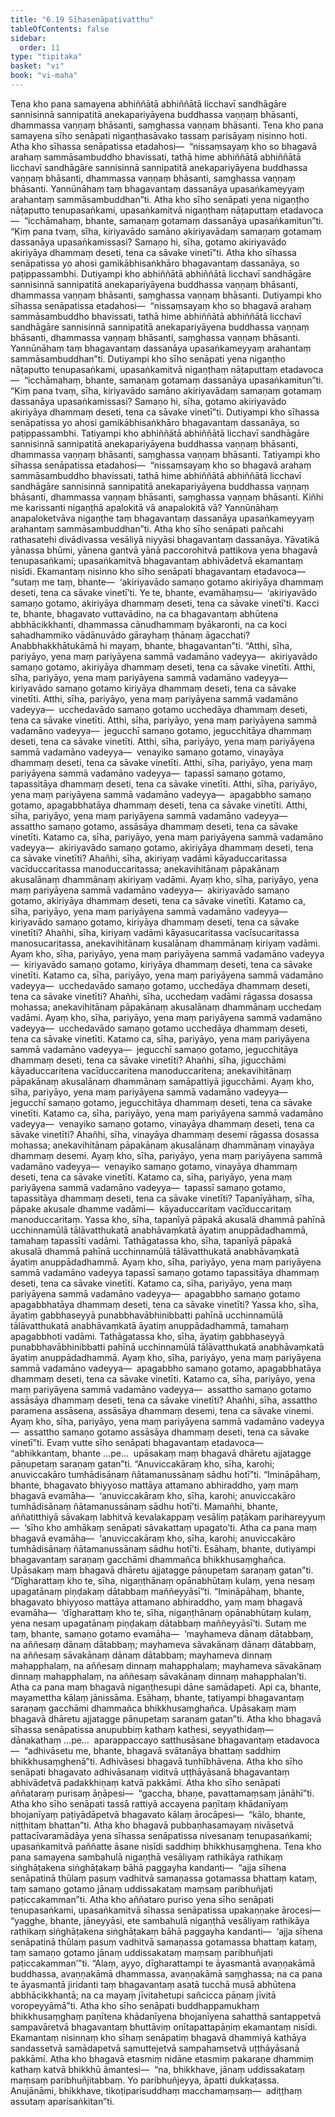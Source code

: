 ```yaml
---
title: "6.19 Sīhasenāpativatthu"
tableOfContents: false
sidebar:
  order: 11
type: "tipitaka"
basket: "vi"
book: "vi-maha"
---
```



<DynamicBreadcrumb />

<Division number="290" book="vi-maha">

<Paragraph number="1317" book="vi-maha">
Tena kho pana samayena abhiññātā abhiññātā licchavī sandhāgāre sannisinnā sannipatitā anekapariyāyena buddhassa vaṇṇaṃ bhāsanti, dhammassa vaṇṇaṃ bhāsanti, saṃghassa vaṇṇaṃ bhāsanti. Tena kho pana samayena sīho senāpati nigaṇṭhasāvako tassaṃ parisāyaṃ nisinno hoti. Atha kho sīhassa senāpatissa etadahosi—  “nissaṃsayaṃ kho so bhagavā arahaṃ sammāsambuddho bhavissati, tathā hime abhiññātā abhiññātā licchavī sandhāgāre sannisinnā sannipatitā anekapariyāyena buddhassa vaṇṇaṃ bhāsanti, dhammassa vaṇṇaṃ bhāsanti, saṃghassa vaṇṇaṃ bhāsanti. Yannūnāhaṃ taṃ bhagavantaṃ dassanāya upasaṅkameyyaṃ arahantaṃ sammāsambuddhan”ti. Atha kho sīho senāpati yena nigaṇṭho nāṭaputto tenupasaṅkami, upasaṅkamitvā nigaṇṭhaṃ nāṭaputtaṃ etadavoca—  “icchāmahaṃ, bhante, samaṇaṃ gotamaṃ dassanāya upasaṅkamitun”ti. “Kiṃ pana tvaṃ, sīha, kiriyavādo samāno akiriyavādaṃ samaṇaṃ gotamaṃ dassanāya upasaṅkamissasi? Samaṇo hi, sīha, gotamo akiriyavādo akiriyāya dhammaṃ deseti, tena ca sāvake vinetī”ti. Atha kho sīhassa senāpatissa yo ahosi gamikābhisaṅkhāro bhagavantaṃ dassanāya, so paṭippassambhi.
</Paragraph>

<Paragraph number="1318" book="vi-maha">
Dutiyampi kho abhiññātā abhiññātā licchavī sandhāgāre sannisinnā sannipatitā anekapariyāyena buddhassa vaṇṇaṃ bhāsanti, dhammassa vaṇṇaṃ bhāsanti, saṃghassa vaṇṇaṃ bhāsanti. Dutiyampi kho sīhassa senāpatissa etadahosi—  “nissaṃsayaṃ kho so bhagavā arahaṃ sammāsambuddho bhavissati, tathā hime abhiññātā abhiññātā licchavī sandhāgāre sannisinnā sannipatitā anekapariyāyena buddhassa vaṇṇaṃ bhāsanti, dhammassa vaṇṇaṃ bhāsanti, saṃghassa vaṇṇaṃ bhāsanti. Yannūnāhaṃ taṃ bhagavantaṃ dassanāya upasaṅkameyyaṃ arahantaṃ sammāsambuddhan”ti. Dutiyampi kho sīho senāpati yena nigaṇṭho nāṭaputto tenupasaṅkami, upasaṅkamitvā nigaṇṭhaṃ nāṭaputtaṃ etadavoca—  “icchāmahaṃ, bhante, samaṇaṃ gotamaṃ dassanāya upasaṅkamitun”ti. “Kiṃ pana tvaṃ, sīha, kiriyavādo samāno akiriyavādaṃ samaṇaṃ gotamaṃ dassanāya upasaṅkamissasi? Samaṇo hi, sīha, gotamo akiriyavādo akiriyāya dhammaṃ deseti, tena ca sāvake vinetī”ti. Dutiyampi kho sīhassa senāpatissa yo ahosi gamikābhisaṅkhāro bhagavantaṃ dassanāya, so paṭippassambhi.
</Paragraph>

<Paragraph number="1319" book="vi-maha">
Tatiyampi kho abhiññātā abhiññātā licchavī sandhāgāre sannisinnā sannipatitā anekapariyāyena buddhassa vaṇṇaṃ bhāsanti, dhammassa vaṇṇaṃ bhāsanti, saṃghassa vaṇṇaṃ bhāsanti. Tatiyampi kho sīhassa senāpatissa etadahosi—  “nissaṃsayaṃ kho so bhagavā arahaṃ sammāsambuddho bhavissati, tathā hime abhiññātā abhiññātā licchavī sandhāgāre sannisinnā sannipatitā anekapariyāyena buddhassa vaṇṇaṃ bhāsanti, dhammassa vaṇṇaṃ bhāsanti, saṃghassa vaṇṇaṃ bhāsanti. Kiñhi me karissanti nigaṇṭhā apalokitā vā anapalokitā vā? Yannūnāhaṃ anapaloketvāva nigaṇṭhe taṃ bhagavantaṃ dassanāya upasaṅkameyyaṃ arahantaṃ sammāsambuddhan”ti.
</Paragraph>

<Paragraph number="1320" book="vi-maha">
Atha kho sīho senāpati pañcahi rathasatehi divādivassa vesāliyā niyyāsi bhagavantaṃ dassanāya. Yāvatikā yānassa bhūmi, yānena gantvā yānā paccorohitvā pattikova yena bhagavā tenupasaṅkami; upasaṅkamitvā bhagavantaṃ abhivādetvā ekamantaṃ nisīdi. Ekamantaṃ nisinno kho sīho senāpati bhagavantaṃ etadavoca—  “sutaṃ me taṃ, bhante—  ‘akiriyavādo samaṇo gotamo akiriyāya dhammaṃ deseti, tena ca sāvake vinetī’ti. Ye te, bhante, evamāhaṃsu—  ‘akiriyavādo samaṇo gotamo, akiriyāya dhammaṃ deseti, tena ca sāvake vinetī’ti. Kacci te, bhante, bhagavato vuttavādino, na ca bhagavantaṃ abhūtena abbhācikkhanti, dhammassa cānudhammaṃ byākaronti, na ca koci sahadhammiko vādānuvādo gārayhaṃ ṭhānaṃ āgacchati? Anabbhakkhātukāmā hi mayaṃ, bhante, bhagavantan”ti.
</Paragraph>

</Division>
<Division number="291" book="vi-maha">

<Paragraph number="1321" book="vi-maha">
“Atthi, sīha, pariyāyo, yena maṃ pariyāyena sammā vadamāno vadeyya—  akiriyavādo samaṇo gotamo, akiriyāya dhammaṃ deseti, tena ca sāvake vinetīti. Atthi, sīha, pariyāyo, yena maṃ pariyāyena sammā vadamāno vadeyya—  kiriyavādo samaṇo gotamo kiriyāya dhammaṃ deseti, tena ca sāvake vinetīti. Atthi, sīha, pariyāyo, yena maṃ pariyāyena sammā vadamāno vadeyya—  ucchedavādo samaṇo gotamo ucchedāya dhammaṃ deseti, tena ca sāvake vinetīti. Atthi, sīha, pariyāyo, yena maṃ pariyāyena sammā vadamāno vadeyya—  jegucchī samaṇo gotamo, jegucchitāya dhammaṃ deseti, tena ca sāvake vinetīti. Atthi, sīha, pariyāyo, yena maṃ pariyāyena sammā vadamāno vadeyya—  venayiko samaṇo gotamo, vinayāya dhammaṃ deseti, tena ca sāvake vinetīti. Atthi, sīha, pariyāyo, yena maṃ pariyāyena sammā vadamāno vadeyya—  tapassī samaṇo gotamo, tapassitāya dhammaṃ deseti, tena ca sāvake vinetīti. Atthi, sīha, pariyāyo, yena maṃ pariyāyena sammā vadamāno vadeyya—  apagabbho samaṇo gotamo, apagabbhatāya dhammaṃ deseti, tena ca sāvake vinetīti. Atthi, sīha, pariyāyo, yena maṃ pariyāyena sammā vadamāno vadeyya—  assattho samaṇo gotamo, assāsāya dhammaṃ deseti, tena ca sāvake vinetīti.
</Paragraph>

</Division>
<Division number="292" book="vi-maha">

<Paragraph number="1322" book="vi-maha">
Katamo ca, sīha, pariyāyo, yena maṃ pariyāyena sammā vadamāno vadeyya—  akiriyavādo samaṇo gotamo, akiriyāya dhammaṃ deseti, tena ca sāvake vinetīti? Ahañhi, sīha, akiriyaṃ vadāmi kāyaduccaritassa vacīduccaritassa manoduccaritassa; anekavihitānaṃ pāpakānaṃ akusalānaṃ dhammānaṃ akiriyaṃ vadāmi. Ayaṃ kho, sīha, pariyāyo, yena maṃ pariyāyena sammā vadamāno vadeyya—  akiriyavādo samaṇo gotamo, akiriyāya dhammaṃ deseti, tena ca sāvake vinetīti.
</Paragraph>

<Paragraph number="1323" book="vi-maha">
Katamo ca, sīha, pariyāyo, yena maṃ pariyāyena sammā vadamāno vadeyya—  kiriyavādo samaṇo gotamo, kiriyāya dhammaṃ deseti, tena ca sāvake vinetīti? Ahañhi, sīha, kiriyaṃ vadāmi kāyasucaritassa vacīsucaritassa manosucaritassa, anekavihitānaṃ kusalānaṃ dhammānaṃ kiriyaṃ vadāmi. Ayaṃ kho, sīha, pariyāyo, yena maṃ pariyāyena sammā vadamāno vadeyya—  kiriyavādo samaṇo gotamo, kiriyāya dhammaṃ deseti, tena ca sāvake vinetīti.
</Paragraph>

<Paragraph number="1324" book="vi-maha">
Katamo ca, sīha, pariyāyo, yena maṃ pariyāyena sammā vadamāno vadeyya—  ucchedavādo samaṇo gotamo, ucchedāya dhammaṃ deseti, tena ca sāvake vinetīti? Ahañhi, sīha, ucchedaṃ vadāmi rāgassa dosassa mohassa; anekavihitānaṃ pāpakānaṃ akusalānaṃ dhammānaṃ ucchedaṃ vadāmi. Ayaṃ kho, sīha, pariyāyo, yena maṃ pariyāyena sammā vadamāno vadeyya—  ucchedavādo samaṇo gotamo ucchedāya dhammaṃ deseti, tena ca sāvake vinetīti.
</Paragraph>

<Paragraph number="1325" book="vi-maha">
Katamo ca, sīha, pariyāyo, yena maṃ pariyāyena sammā vadamāno vadeyya—  jegucchī samaṇo gotamo, jegucchitāya dhammaṃ deseti, tena ca sāvake vinetīti? Ahañhi, sīha, jigucchāmi kāyaduccaritena vacīduccaritena manoduccaritena; anekavihitānaṃ pāpakānaṃ akusalānaṃ dhammānaṃ samāpattiyā jigucchāmi. Ayaṃ kho, sīha, pariyāyo, yena maṃ pariyāyena sammā vadamāno vadeyya—  jegucchī samaṇo gotamo, jegucchitāya dhammaṃ deseti, tena ca sāvake vinetīti.
</Paragraph>

<Paragraph number="1326" book="vi-maha">
Katamo ca, sīha, pariyāyo, yena maṃ pariyāyena sammā vadamāno vadeyya—  venayiko samaṇo gotamo, vinayāya dhammaṃ deseti, tena ca sāvake vinetīti? Ahañhi, sīha, vinayāya dhammaṃ desemi rāgassa dosassa mohassa; anekavihitānaṃ pāpakānaṃ akusalānaṃ dhammānaṃ vinayāya dhammaṃ desemi. Ayaṃ kho, sīha, pariyāyo, yena maṃ pariyāyena sammā vadamāno vadeyya—  venayiko samaṇo gotamo, vinayāya dhammaṃ deseti, tena ca sāvake vinetīti.
</Paragraph>

<Paragraph number="1327" book="vi-maha">
Katamo ca, sīha, pariyāyo, yena maṃ pariyāyena sammā vadamāno vadeyya—  tapassī samaṇo gotamo, tapassitāya dhammaṃ deseti, tena ca sāvake vinetīti? Tapanīyāhaṃ, sīha, pāpake akusale dhamme vadāmi—  kāyaduccaritaṃ vacīduccaritaṃ manoduccaritaṃ. Yassa kho, sīha, tapanīyā pāpakā akusalā dhammā pahīnā ucchinnamūlā tālāvatthukatā anabhāvaṃkatā āyatiṃ anuppādadhammā, tamahaṃ tapassīti vadāmi. Tathāgatassa kho, sīha, tapanīyā pāpakā akusalā dhammā pahīnā ucchinnamūlā tālāvatthukatā anabhāvaṃkatā āyatiṃ anuppādadhammā. Ayaṃ kho, sīha, pariyāyo, yena maṃ pariyāyena sammā vadamāno vadeyya tapassī samaṇo gotamo tapassitāya dhammaṃ deseti, tena ca sāvake vinetīti.
</Paragraph>

<Paragraph number="1328" book="vi-maha">
Katamo ca, sīha, pariyāyo, yena maṃ pariyāyena sammā vadamāno vadeyya—  apagabbho samaṇo gotamo apagabbhatāya dhammaṃ deseti, tena ca sāvake vinetīti? Yassa kho, sīha, āyatiṃ gabbhaseyyā punabbhavābhinibbatti pahīnā ucchinnamūlā tālāvatthukatā anabhāvaṃkatā āyatiṃ anuppādadhammā, tamahaṃ apagabbhoti vadāmi. Tathāgatassa kho, sīha, āyatiṃ gabbhaseyyā punabbhavābhinibbatti pahīnā ucchinnamūlā tālāvatthukatā anabhāvaṃkatā āyatiṃ anuppādadhammā. Ayaṃ kho, sīha, pariyāyo, yena maṃ pariyāyena sammā vadamāno vadeyya—  apagabbho samaṇo gotamo, apagabbhatāya dhammaṃ deseti, tena ca sāvake vinetīti.
</Paragraph>

<Paragraph number="1329" book="vi-maha">
Katamo ca, sīha, pariyāyo, yena maṃ pariyāyena sammā vadamāno vadeyya—  assattho samaṇo gotamo assāsāya dhammaṃ deseti, tena ca sāvake vinetīti? Ahañhi, sīha, assattho paramena assāsena, assāsāya dhammaṃ desemi, tena ca sāvake vinemi. Ayaṃ kho, sīha, pariyāyo, yena maṃ pariyāyena sammā vadamāno vadeyya—  assattho samaṇo gotamo assāsāya dhammaṃ deseti, tena ca sāvake vinetī”ti.
</Paragraph>

</Division>
<Division number="293" book="vi-maha">

<Paragraph number="1330" book="vi-maha">
Evaṃ vutte sīho senāpati bhagavantaṃ etadavoca—  “abhikkantaṃ, bhante …pe…  upāsakaṃ maṃ bhagavā dhāretu ajjatagge pāṇupetaṃ saraṇaṃ gatan”ti. “Anuviccakāraṃ kho, sīha, karohi; anuviccakāro tumhādisānaṃ ñātamanussānaṃ sādhu hotī”ti. “Imināpāhaṃ, bhante, bhagavato bhiyyoso mattāya attamano abhiraddho, yaṃ maṃ bhagavā evamāha—  ‘anuviccakāraṃ kho, sīha, karohi; anuviccakāro tumhādisānaṃ ñātamanussānaṃ sādhu hotī’ti. Mamañhi, bhante, aññatitthiyā sāvakaṃ labhitvā kevalakappaṃ vesāliṃ paṭākaṃ parihareyyuṃ—  ‘sīho kho amhākaṃ senāpati sāvakattaṃ upagato’ti. Atha ca pana maṃ bhagavā evamāha—  ‘anuviccakāraṃ kho, sīha, karohi; anuviccakāro tumhādisānaṃ ñātamanussānaṃ sādhu hotī’ti. Esāhaṃ, bhante, dutiyampi bhagavantaṃ saraṇaṃ gacchāmi dhammañca bhikkhusaṃghañca. Upāsakaṃ maṃ bhagavā dhāretu ajjatagge pāṇupetaṃ saraṇaṃ gatan”ti. “Dīgharattaṃ kho te, sīha, nigaṇṭhānaṃ opānabhūtaṃ kulaṃ, yena nesaṃ upagatānaṃ piṇḍakaṃ dātabbaṃ maññeyyāsī”ti. “Imināpāhaṃ, bhante, bhagavato bhiyyoso mattāya attamano abhiraddho, yaṃ maṃ bhagavā evamāha—  ‘dīgharattaṃ kho te, sīha, nigaṇṭhānaṃ opānabhūtaṃ kulaṃ, yena nesaṃ upagatānaṃ piṇḍakaṃ dātabbaṃ maññeyyāsī’ti. Sutaṃ me taṃ, bhante, samaṇo gotamo evamāha—  ‘mayhameva dānaṃ dātabbaṃ, na aññesaṃ dānaṃ dātabbaṃ; mayhameva sāvakānaṃ dānaṃ dātabbaṃ, na aññesaṃ sāvakānaṃ dānaṃ dātabbaṃ; mayhameva dinnaṃ mahapphalaṃ, na aññesaṃ dinnaṃ mahapphalaṃ; mayhameva sāvakānaṃ dinnaṃ mahapphalaṃ, na aññesaṃ sāvakānaṃ dinnaṃ mahapphalan’ti. Atha ca pana maṃ bhagavā nigaṇṭhesupi dāne samādapeti. Api ca, bhante, mayamettha kālaṃ jānissāma. Esāhaṃ, bhante, tatiyampi bhagavantaṃ saraṇaṃ gacchāmi dhammañca bhikkhusaṃghañca. Upāsakaṃ maṃ bhagavā dhāretu ajjatagge pāṇupetaṃ saraṇaṃ gatan”ti.
</Paragraph>

<Paragraph number="1331" book="vi-maha">
Atha kho bhagavā sīhassa senāpatissa anupubbiṃ kathaṃ kathesi, seyyathidaṃ—  dānakathaṃ …pe…  aparappaccayo satthusāsane bhagavantaṃ etadavoca—  “adhivāsetu me, bhante, bhagavā svātanāya bhattaṃ saddhiṃ bhikkhusaṃghenā”ti. Adhivāsesi bhagavā tuṇhībhāvena. Atha kho sīho senāpati bhagavato adhivāsanaṃ viditvā uṭṭhāyāsanā bhagavantaṃ abhivādetvā padakkhiṇaṃ katvā pakkāmi.
</Paragraph>

</Division>
<Division number="294" book="vi-maha">

<Paragraph number="1332" book="vi-maha">
Atha kho sīho senāpati aññataraṃ purisaṃ āṇāpesi—  “gaccha, bhaṇe, pavattamaṃsaṃ jānāhī”ti. Atha kho sīho senāpati tassā rattiyā accayena paṇītaṃ khādanīyaṃ bhojanīyaṃ paṭiyādāpetvā bhagavato kālaṃ ārocāpesi—  “kālo, bhante, niṭṭhitaṃ bhattan”ti. Atha kho bhagavā pubbaṇhasamayaṃ nivāsetvā pattacīvaramādāya yena sīhassa senāpatissa nivesanaṃ tenupasaṅkami; upasaṅkamitvā paññatte āsane nisīdi saddhiṃ bhikkhusaṃghena.
</Paragraph>

<Paragraph number="1333" book="vi-maha">
Tena kho pana samayena sambahulā nigaṇṭhā vesāliyaṃ rathikāya rathikaṃ siṅghāṭakena siṅghāṭakaṃ bāhā paggayha kandanti—  “ajja sīhena senāpatinā thūlaṃ pasuṃ vadhitvā samaṇassa gotamassa bhattaṃ kataṃ, taṃ samaṇo gotamo jānaṃ uddissakataṃ maṃsaṃ paribhuñjati paṭiccakamman”ti. Atha kho aññataro puriso yena sīho senāpati tenupasaṅkami, upasaṅkamitvā sīhassa senāpatissa upakaṇṇake ārocesi—  “yagghe, bhante, jāneyyāsi, ete sambahulā nigaṇṭhā vesāliyaṃ rathikāya rathikaṃ siṅghāṭakena siṅghāṭakaṃ bāhā paggayha kandanti—  ‘ajja sīhena senāpatinā thūlaṃ pasuṃ vadhitvā samaṇassa gotamassa bhattaṃ kataṃ, taṃ samaṇo gotamo jānaṃ uddissakataṃ maṃsaṃ paribhuñjati paṭiccakamman’”ti. “Alaṃ, ayyo, dīgharattampi te āyasmantā avaṇṇakāmā buddhassa, avaṇṇakāmā dhammassa, avaṇṇakāmā saṃghassa; na ca pana te āyasmantā jiridanti taṃ bhagavantaṃ asatā tucchā musā abhūtena abbhācikkhantā; na ca mayaṃ jīvitahetupi sañcicca pāṇaṃ jīvitā voropeyyāmā”ti. Atha kho sīho senāpati buddhappamukhaṃ bhikkhusaṃghaṃ paṇītena khādanīyena bhojanīyena sahatthā santappetvā sampavāretvā bhagavantaṃ bhuttāviṃ onītapattapāṇiṃ ekamantaṃ nisīdi. Ekamantaṃ nisinnaṃ kho sīhaṃ senāpatiṃ bhagavā dhammiyā kathāya sandassetvā samādapetvā samuttejetvā sampahaṃsetvā uṭṭhāyāsanā pakkāmi. Atha kho bhagavā etasmiṃ nidāne etasmiṃ pakaraṇe dhammiṃ kathaṃ katvā bhikkhū āmantesi—  “na, bhikkhave, jānaṃ uddissakataṃ maṃsaṃ paribhuñjitabbaṃ. Yo paribhuñjeyya, āpatti dukkaṭassa. Anujānāmi, bhikkhave, tikoṭiparisuddhaṃ macchamaṃsaṃ—  adiṭṭhaṃ assutaṃ aparisaṅkitan”ti.
</Paragraph>
</Division>